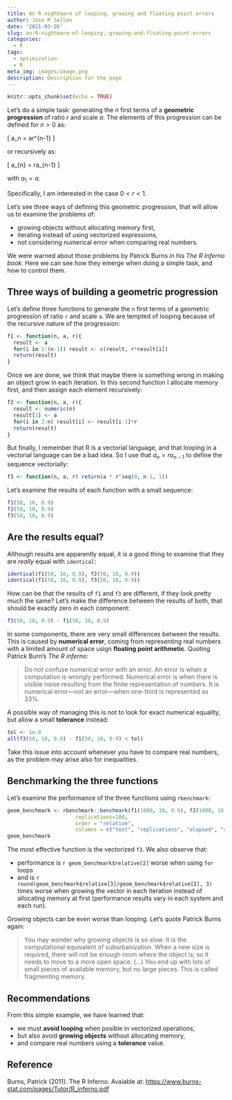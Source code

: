 ```yaml
---
title: An R nightmare of looping, growing and floating point errors
author: Jose M Sallan
date: '2021-03-26'
slug: an-R-nightmare-of-looping,-growing-and-floating-point-errors
categories:
  - R
tags:
  - optimization
  - R
meta_img: images/image.png
description: Description for the page
---
```


```r
knitr::opts_chunk$set(echo = TRUE)
```

Let's do a simple task: generating the *n* first terms of a **geometric progression** of ratio $r$ and scale $a$. The elements of this progression can be defined for $n > 0$ as:

\[ a_n = ar^{n-1}  \]

or recursively as:

\[ a_{n} = ra_{n-1} \]

with $a_1 = a$.

Specifically, I am interested in the case $0 < r < 1$.

Let's see three ways of defining this geometric progression, that will allow us to examine the problems of:

* growing objects without allocating memory first,
* iterating instead of using vectorized expressions,
* not considering numerical error when comparing real numbers.

We were warned about those problems by Patrick Burns in his *The R Inferno book*. Here we can see how they emerge when doing a simple task, and how to control them.

## Three ways of building a geometric progression

Let's define three functions to generate the `n` first terms of a geometric progression of ratio `r` and scale `a`. We are tempted of looping because of the recursive nature of the progression:

```r
f1 <- function(n, a, r){
  result <- a
  for(i in 1:(n-1)) result <- c(result, r*result[i])
  return(result)
}
```

Once we are done, we think that maybe there is something wrong in making an object grow in each iteration. In this second function I allocate memory first, and then assign each element recursively:

```r
f2 <- function(n, a, r){
  result <- numeric(n)
  result[1] <- a
  for(i in 2:n) result[i] <- result[i-1]*r
  return(result)
}
```

But finally, I remember that R is a vectorial language, and that looping in a vectorial language can be a bad idea. So I use that $a_{n} = ra_{n-1}$ to define the sequence vectorially:

```r
f3 <- function(n, a, r) return(a * r^seq(0, n-1, 1))
```

Let's examine the results of each function with a small sequence:

```r
f1(50, 10, 0.9)
f2(50, 10, 0.9)
f3(50, 10, 0.9)
```

## Are the results equal?

Although results are apparently equal, it is a good thing to examine that they are *really* equal with `identical`:

```r
identical(f1(50, 10, 0.9), f2(50, 10, 0.9))
identical(f1(50, 10, 0.9), f3(50, 10, 0.9))
```

How can be that the results of `f1` and `f3` are different, if they look pretty much the same? Let's make the difference between the results of both, that should be exactly zero in each component:

```r
f3(50, 10, 0.9) - f1(50, 10, 0.9)
```

In some components, there are very small differences between the results. This is caused by **numerical error**, coming from representing real numbers with a limited amount of  space usign **floating point arithmetic**. Quoting Patrick Burn's *The R inferno*:

> Do not confuse numerical error with an error. An error is when a computation is wrongly performed. Numerical error is when there is visible noise resulting from the finite representation of numbers. It is numerical error—not an error—when one-third is represented as 33%.

A possible way of managing this is not to look for exact numerical equality, but allow a small **tolerance** instead:

```r
tol <- 1e-8
all(f3(50, 10, 0.9) - f1(50, 10, 0.9) < tol)
```

Take this issue into account whenever you have to compare real numbers, as the problem may arise also for inequalities.

## Benchmarking the three functions

Let's examine the performance of the three functions using `rbenchmark`:

```r
geom_benchmark <- rbenchmark::benchmark(f1(1000, 10, 0.9), f2(1000, 10, 0.9), f3(100, 10, 0.9),
                      replications=100,
                      order = "relative",
                      columns = c("test", "replications", "elapsed", "relative"))
geom_benchmark
```

The most effective function is the vectorized `f3`. We also observe that:

* performance is `r geom_benchmark$relative[2]` worse when using `for` loops
* and is `r round(geom_benchmark$relative[3]/geom_benchmark$relative[2], 3)` times worse when growing the vector in each iteration instead of allocating memory at first (performance results vary in each system and each run).

Growing objects can be even worse than looping. Let's quote Patrick Burns again:

> You may wonder why growing objects is so slow. It is the computational equivalent of suburbanization. When a new size is required, there will not be enough room where the object is; so it needs to move to a more open space. (...) You end up with lots of small pieces of available memory, but no large pieces. This is called fragmenting memory.

## Recommendations

From this simple example, we have learned that:

* we must **avoid looping** when posible in vectorized operations,
* but also avoid **growing objects** without allocating memory,
* and compare real numbers using a **tolerance** value.

## Reference

Burns, Patrick (2011). The R Inferno. Avaiable at: <https://www.burns-stat.com/pages/Tutor/R_inferno.pdf>

